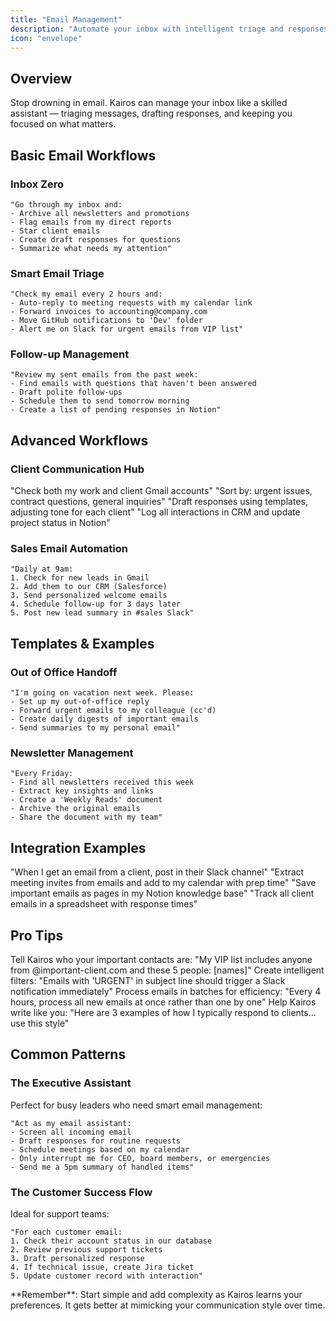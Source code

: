 ```yaml
---
title: "Email Management"
description: "Automate your inbox with intelligent triage and responses"
icon: "envelope"
---
```


## Overview

Stop drowning in email. Kairos can manage your inbox like a skilled assistant — triaging messages, drafting responses, and keeping you focused on what matters.

## Basic Email Workflows

### Inbox Zero

```text
"Go through my inbox and:
- Archive all newsletters and promotions
- Flag emails from my direct reports
- Star client emails
- Create draft responses for questions
- Summarize what needs my attention"
```

### Smart Email Triage

```text
"Check my email every 2 hours and:
- Auto-reply to meeting requests with my calendar link
- Forward invoices to accounting@company.com
- Move GitHub notifications to 'Dev' folder
- Alert me on Slack for urgent emails from VIP list"
```

### Follow-up Management

```text
"Review my sent emails from the past week:
- Find emails with questions that haven't been answered
- Draft polite follow-ups
- Schedule them to send tomorrow morning
- Create a list of pending responses in Notion"
```

## Advanced Workflows

### Client Communication Hub

<Steps>
  <Step title="Monitor Multiple Inboxes">
    "Check both my work and client Gmail accounts"
  </Step>
  
  <Step title="Categorize by Priority">
    "Sort by: urgent issues, contract questions, general inquiries"
  </Step>
  
  <Step title="Smart Responses">
    "Draft responses using templates, adjusting tone for each client"
  </Step>
  
  <Step title="Track Everything">
    "Log all interactions in CRM and update project status in Notion"
  </Step>
</Steps>

### Sales Email Automation

```text
"Daily at 9am:
1. Check for new leads in Gmail
2. Add them to our CRM (Salesforce)
3. Send personalized welcome emails
4. Schedule follow-up for 3 days later
5. Post new lead summary in #sales Slack"
```

## Templates & Examples

### Out of Office Handoff

```text
"I'm going on vacation next week. Please:
- Set up my out-of-office reply
- Forward urgent emails to my colleague (cc'd)
- Create daily digests of important emails
- Send summaries to my personal email"
```

### Newsletter Management

```text
"Every Friday:
- Find all newsletters received this week
- Extract key insights and links
- Create a 'Weekly Reads' document
- Archive the original emails
- Share the document with my team"
```

## Integration Examples

<CardGroup cols={2}>
  <Card title="Gmail + Slack" icon="arrow-right-arrow-left">
    "When I get an email from a client, post in their Slack channel"
  </Card>
  
  <Card title="Gmail + Calendar" icon="calendar-plus">
    "Extract meeting invites from emails and add to my calendar with prep time"
  </Card>
  
  <Card title="Gmail + Notion" icon="book">
    "Save important emails as pages in my Notion knowledge base"
  </Card>
  
  <Card title="Gmail + Sheets" icon="table">
    "Track all client emails in a spreadsheet with response times"
  </Card>
</CardGroup>

## Pro Tips

<AccordionGroup>
  <Accordion title="Use VIP lists">
    Tell Kairos who your important contacts are:
    "My VIP list includes anyone from @important-client.com and these 5 people: [names]"
  </Accordion>
  
  <Accordion title="Set up rules">
    Create intelligent filters:
    "Emails with 'URGENT' in subject line should trigger a Slack notification immediately"
  </Accordion>
  
  <Accordion title="Batch processing">
    Process emails in batches for efficiency:
    "Every 4 hours, process all new emails at once rather than one by one"
  </Accordion>
  
  <Accordion title="Learn your style">
    Help Kairos write like you:
    "Here are 3 examples of how I typically respond to clients... use this style"
  </Accordion>
</AccordionGroup>

## Common Patterns

### The Executive Assistant

Perfect for busy leaders who need smart email management:

```text
"Act as my email assistant:
- Screen all incoming email
- Draft responses for routine requests  
- Schedule meetings based on my calendar
- Only interrupt me for CEO, board members, or emergencies
- Send me a 5pm summary of handled items"
```

### The Customer Success Flow

Ideal for support teams:

```text
"For each customer email:
1. Check their account status in our database
2. Review previous support tickets
3. Draft personalized response
4. If technical issue, create Jira ticket
5. Update customer record with interaction"
```

<Note>
  **Remember**: Start simple and add complexity as Kairos learns your preferences. It gets better at mimicking your communication style over time.
</Note>
